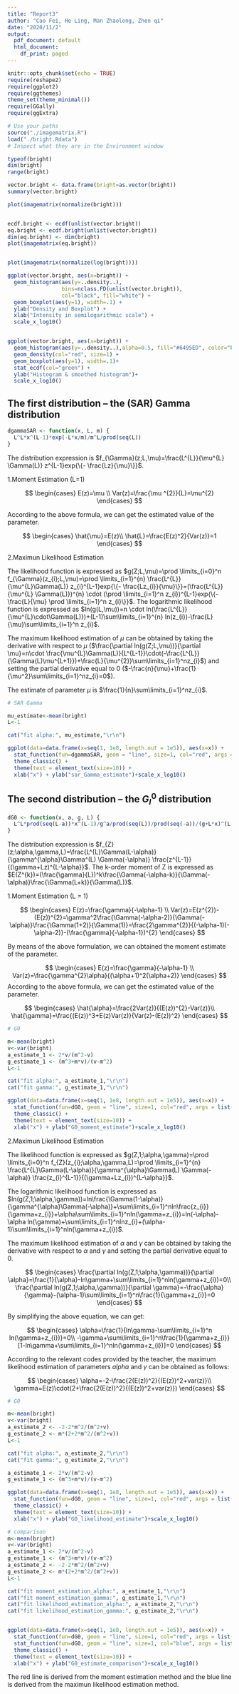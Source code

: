 ---
title: "Report3"
author: "Cao Fei, He Ling, Man Zhaolong, Zhen qi"
date: "2020/11/2"
output:
  pdf_document: default
  html_document:
    df_print: paged
---

```{r setup, include=FALSE}
knitr::opts_chunk$set(echo = TRUE)
require(reshape2)
require(ggplot2)
require(ggthemes)
theme_set(theme_minimal())
require(GGally)
require(ggExtra)
```


```{r Load_Data}
# Use your paths
source("./imagematrix.R")
load("./bright.Rdata")
# Inspect what they are in the Environment window

typeof(bright)
dim(bright)
range(bright)

vector.bright <- data.frame(bright=as.vector(bright))
summary(vector.bright)
```

```{r img_plot}
plot(imagematrix(normalize(bright)))


ecdf.bright <- ecdf(unlist(vector.bright))
eq.bright <- ecdf.bright(unlist(vector.bright))
dim(eq.bright) <- dim(bright)
plot(imagematrix(eq.bright))


plot(imagematrix(normalize(log(bright))))

```

```{r Graphical_EDA_BoxplotAndHistogram}
ggplot(vector.bright, aes(x=bright)) +
  geom_histogram(aes(y=..density..),
                 bins=nclass.FD(unlist(vector.bright)),
                 col="black", fill="white") +
  geom_boxplot(aes(y=1), width=.1) +
  ylab("Density and Boxplot") +
  xlab("Intensity in semilogarithmic scale") +
  scale_x_log10()


ggplot(vector.bright, aes(x=bright)) +
  geom_histogram(aes(y=..density..),alpha=0.5, fill="#6495ED", color="black",bins=nclass.FD(unlist(vector.bright))/250) +
  geom_density(col="red", size=1) +
  geom_boxplot(aes(y=1), width=.1)+
  stat_ecdf(col="green") +
  ylab("Histogram & smoothed histogram")+
  scale_x_log10()
```


## The first distribution -- the (SAR) Gamma distribution

```{r gammaSAR_Distributions}

dgammaSAR <- function(x, L, m) {
  L^L*x^(L-1)*exp(-L*x/m)/m^L/prod(seq(L))
}

```

The distribution expression is $f_{\Gamma}(z;L,\mu)=\frac{L^{L}}{\mu^{L} \Gamma(L)} z^{L-1}exp{\{- \frac{Lz}{\mu}\}}$.

1.Moment Estimation (L=1)

$$
\begin{cases}
E(z)=\mu \\
Var(z)=\frac{\mu ^{2}}{L}=\mu^{2}
\end{cases}
$$

According to the above formula, we can get the estimated value of the parameter.

$$
\begin{cases}
\hat{\mu}=E(z)\\
\hat{L}=\frac{E(z)^2}{Var(z)}=1
\end{cases}
$$


2.Maximun Likelihood Estimation

The likelihood function is expressed as $g(Z;L,\mu)=\prod \limits_{i=0}^n f_{\Gamma}(z_{i};L,\mu)=\prod \limits_{i=1}^{n} \frac{L^{L}}{\mu^{L}\Gamma(L)} z_{i}^{L-1}exp{\{- \frac{Lz_{i}}{\mu}\}}=(\frac{L^{L}}{\mu^{L} \Gamma(L)})^{n} \cdot (\prod \limits_{i=1}^n z_{i})^{L-1}exp{\{- \frac{L}{\mu} \prod \limits_{i=1}^n z_{i}\}}$.
The logarithmic likelihood function is expressed as $ln(g(L,\mu))=n \cdot ln(\frac{L^{L}}{\mu^{L}\cdot\Gamma(L)})+(L-1)\sum\limits_{i=1}^{n} ln(z_{i})-\frac{L}{\mu}\sum\limits_{i=1}^n z_{i}$.

The maximum likelihood estimation of $\mu$ can be obtained by taking the derivative with respect to $\mu$ ($\frac{\partial ln(g(Z;L,\mu))}{\partial \mu}=n\cdot \frac{\mu^{L}\Gamma(L)}{L^{L-1}}\cdot(-\frac{L^{L}}{\Gamma(L)\mu^{L+1}})+\frac{L}{\mu^{2}}\sum\limits_{i=1}^nz_{i}$) and setting the partial derivative equal to 0 ($-\frac{n}{\mu}+\frac{1}{\mu^2}\sum\limits_{i=1}^nz_{i}=0$).

The estimate of parameter $\mu$ is $\frac{1}{n}\sum\limits_{i=1}^nz_{i}$.


```{r SAR_Gamma_estimate}
# SAR Gamma

mu_estimate<-mean(bright)
L<-1

cat("fit alpha:", mu_estimate,"\r\n")

ggplot(data=data.frame(x=seq(1, 1e8, length.out = 1e5)), aes(x=x)) +
  stat_function(fun=dgammaSAR, geom = "line", size=1, col="red", args = list(L=1, m=mu_estimate)) +
  theme_classic() +
  theme(text = element_text(size=10)) +
  xlab("x") + ylab("sar_Gamma_estimate")+scale_x_log10()

```

## The second distribution -- the $G_{I}^{0}$ distribution


```{r G0_Distributions}

dG0 <- function(x, a, g, L) {
  L^L*prod(seq(L-a))*x^(L-1)/g^a/prod(seq(L))/prod(seq(-a))/(g+L*x)^(L-a)
}

```

The distribution expression is $f_{Z}(z;\alpha,\gamma,L)=\frac{L^{L}\Gamma(L-\alpha)}{\gamma^{\alpha}\Gamma^(L) \Gamma(-\alpha)} \frac{z^{L-1}}{(\gamma+Lz)^{L-\alpha}}$.
The k-order moment of Z is expressed as $E(Z^{k})=(\frac{\gamma}{L})^k\frac{\Gamma(-\alpha-k)}{\Gamma(-\alpha)}\frac{\Gamma(L+k)}{\Gamma(L)}$.

1.Moment Estimation (L = 1)

$$
\begin{cases}
E(z)=\frac{\gamma}{-\alpha-1} \\
Var(z)=E(z^{2})-(E(z))^{2}=\gamma^2\frac{\Gamma(-\alpha-2)}{\Gamma(-\alpha)}\frac{\Gamma(1+2)}{\Gamma(1)}=\frac{2\gamma^{2}}{(-\alpha-1)(-\alpha-2)}-(\frac{\gamma}{-\alpha-1})^{2}
\end{cases}
$$

By means of the above formulation, we can obtained the moment estimate of the parameter.

$$
\begin{cases}
E(z)=\frac{\gamma}{-\alpha-1} \\
Var(z)=\frac{\gamma^{2}\alpha}{(\alpha+1)^2(\alpha+2)}
\end{cases}
$$
According to the above formula, we can get the estimated value of the parameter.


$$
\begin{cases}
\hat{\alpha}=\frac{2Var(z)}{(E(z))^{2}-Var(z)}\\
\hat{\gamma}=\frac{(E(z))^3+E(z)Var(z)}{Var(z)-(E(z))^2}
\end{cases}
$$

```{r G0_moment_estimate}
# G0

m<-mean(bright)
v<-var(bright)
a_estimate_1 <- 2*v/(m^2-v)
g_estimate_1 <- (m^3+m*v)/(v-m^2)
L<-1

cat("fit alpha:", a_estimate_1,"\r\n")
cat("fit gamma:", g_estimate_1,"\r\n")

ggplot(data=data.frame(x=seq(1, 1e8, length.out = 1e5)), aes(x=x)) +
  stat_function(fun=dG0, geom = "line", size=1, col="red", args = list(a=a_estimate_1, g=g_estimate_1, L=1)) +
  theme_classic() +
  theme(text = element_text(size=10)) +
  xlab("x") + ylab("G0_moment_estimate")+scale_x_log10()

```

2.Maximun Likelihood Estimation

The likelihood function is expressed as $g(Z,1;\alpha,\gamma)=\prod \limits_{i=0}^n f_{Z}(z_{i};\alpha,\gamma,L)=\prod \limits_{i=1}^{n} \frac{L^{L}\Gamma(L-\alpha)}{\gamma^{\alpha}\Gamma(L) \Gamma(-\alpha)} \frac{z_{i}^{L-1}}{(\gamma+Lz_{i})^{L-\alpha}}$.

The logarithmic likelihood function is expressed as $ln(g(Z,1;\alpha,\gamma))=ln\frac{\Gamma(1-\alpha)}{\gamma^{\alpha}\Gamma(-\alpha)}+\sum\limits_{i=1}^nln\frac{z_{i}}{\gamma+z_{i}}+\alpha\sum\limits_{i=1}^nln(\gamma+z_{i})=ln(-\alpha)-\alpha ln(\gamma)+\sum\limits_{i=1}^nlnz_{i}+(\alpha-1)\sum\limits_{i=1}^nln(\gamma+z_{i})$.

The maximum likelihood estimation of $\alpha$ and $\gamma$ can be obtained by taking the derivative with respect to $\alpha$ and $\gamma$ and setting the partial derivative equal to 0.

$$
\begin{cases}
\frac{\partial ln(g(Z,1;\alpha,\gamma))}{\partial \alpha}=\frac{1}{\alpha}-ln\gamma+\sum\limits_{i=1}^nln(\gamma+z_{i})=0\\
\frac{\partial ln(g(Z,1;\alpha,\gamma))}{\partial \gamma}=-\frac{\alpha}{\gamma}-(\alpha-1)\sum\limits_{i=1}^n\frac{1}{\gamma+z_{i}}=0
\end{cases}
$$

By simplifying the above equation, we can get:

$$
\begin{cases}
\alpha=\frac{1}{ln\gamma-\sum\limits_{i=1}^n ln(\gamma+z_{i})}=0\\
-\gamma+\sum\limits_{i=1}^n\frac{1}{\gamma+z_{i}}[1-ln\gamma+\sum\limits_{i=1}^nln(\gamma+z_{i})]=0
\end{cases}
$$

According to the relevant codes provided by the teacher, the maximum likelihood estimation of parameters $alpha$ and $\gamma$ can be obtained as follows:

$$
\begin{cases}
\alpha=-2-\frac{2(E(z))^2}{(E(z))^2+var(z)}\\
\gamma=E(z)\cdot(2+\frac{2(E(z))^2}{(E(z))^2+var(z)})
\end{cases}
$$

```{r G0_likelihood_estimate}
# G0

m<-mean(bright)
v<-var(bright)
a_estimate_2 <- -2-2*m^2/(m^2+v)
g_estimate_2 <- m*(2+2*m^2/(m^2+v))
L<-1

cat("fit alpha:", a_estimate_2,"\r\n")
cat("fit gamma:", g_estimate_2,"\r\n")

a_estimate_1 <- 2*v/(m^2-v)
g_estimate_1 <- (m^3+m*v)/(v-m^2)

ggplot(data=data.frame(x=seq(1, 1e8, length.out = 1e5)), aes(x=x)) +
  stat_function(fun=dG0, geom = "line", size=1, col="red", args = list(a=a_estimate_2, g=g_estimate_2, L=1)) +
  theme_classic() +
  theme(text = element_text(size=10)) +
  xlab("x") + ylab("G0_likelihood_estimate")+scale_x_log10()

```

```{r G0_comparison}
# comparison
m<-mean(bright)
v<-var(bright)
a_estimate_1 <- 2*v/(m^2-v)
g_estimate_1 <- (m^3+m*v)/(v-m^2)
a_estimate_2 <- -2-2*m^2/(m^2+v)
g_estimate_2 <- m*(2+2*m^2/(m^2+v))
L<-1

cat("fit moment_estimation_alpha:", a_estimate_1,"\r\n")
cat("fit moment_estimation_gamma:", g_estimate_1,"\r\n")
cat("fit likelihood_estimation_alpha:", a_estimate_2,"\r\n")
cat("fit likelihood_estimation_gamma:", g_estimate_2,"\r\n")


ggplot(data=data.frame(x=seq(1, 1e8, length.out = 1e5)), aes(x=x)) +
  stat_function(fun=dG0, geom = "line", size=1, col="red", args = list(a=a_estimate_1, g=g_estimate_1, L=1)) +
  stat_function(fun=dG0, geom = "line", size=1, col="blue", args = list(a=a_estimate_2, g=g_estimate_2, L=1)) +
  theme_classic() +
  theme(text = element_text(size=10)) +
  xlab("x") + ylab("G0_estimate_comparison")+scale_x_log10()
```

The red line is derived from the moment estimation method and the blue line is derived from the maximun likelihood estimation method.
